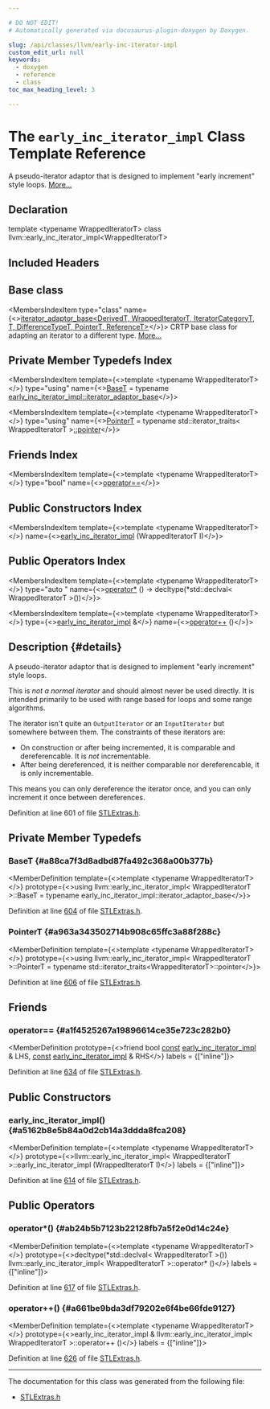 ```yaml
---

# DO NOT EDIT!
# Automatically generated via docusaurus-plugin-doxygen by Doxygen.

slug: /api/classes/llvm/early-inc-iterator-impl
custom_edit_url: null
keywords:
  - doxygen
  - reference
  - class
toc_max_heading_level: 3

---
```





# The `early_inc_iterator_impl` Class Template Reference

<DoxygenPage pluginConfig={pluginConfig}>

A pseudo-iterator adaptor that is designed to implement &quot;early increment&quot; style loops. <a href="#details">More...</a>

## Declaration

<CodeBlock>template &lt;typename WrappedIteratorT&gt;
class llvm::early_inc_iterator_impl&lt;WrappedIteratorT&gt;</CodeBlock>

## Included Headers

<IncludesList>
<IncludesListItem
  filePath="llvm/ADT/STLExtras.h"
  permalink="/docs/api/files/include/include/llvm/include/llvm/adt/stlextras-h"
  isLocal="true" />
</IncludesList>

## Base class

<MembersIndex>

<MembersIndexItem
  type="class"
  name={<><a href="/docs/api/classes/llvm/iterator-adaptor-base">iterator&#95;adaptor&#95;base&lt;DerivedT, WrappedIteratorT, IteratorCategoryT, T, DifferenceTypeT, PointerT, ReferenceT&gt;</a></>}>
CRTP base class for adapting an iterator to a different type. <a href="/docs/api/classes/llvm/iterator-adaptor-base/#details">More...</a>
</MembersIndexItem>

</MembersIndex>

## Private Member Typedefs Index

<MembersIndex>

<MembersIndexItem
  template={<>template &lt;typename WrappedIteratorT&gt;</>}
  type="using"
  name={<><a href="#a88ca7f3d8adbd87fa492c368a00b377b">BaseT</a> = typename <a href="/docs/api/classes/llvm/iterator-adaptor-base/#a8170d24cedaf5c2a22d8fc0c986529aa">early&#95;inc&#95;iterator&#95;impl::iterator&#95;adaptor&#95;base</a></>}>
</MembersIndexItem>

<MembersIndexItem
  template={<>template &lt;typename WrappedIteratorT&gt;</>}
  type="using"
  name={<><a href="#a963a343502714b908c65ffc3a88f288c">PointerT</a> = typename std::iterator&#95;traits&lt; WrappedIteratorT &gt;<a href="/docs/api/classes/llvm/iterator-facade-base/#ae2d9deb2dce97bf6cf45faf988c30a3b">::pointer</a></>}>
</MembersIndexItem>

</MembersIndex>

## Friends Index

<MembersIndex>

<MembersIndexItem
  template={<>template &lt;typename WrappedIteratorT&gt;</>}
  type="bool"
  name={<><a href="#a1f4525267a19896614ce35e723c282b0">operator==</a></>}>
</MembersIndexItem>

</MembersIndex>

## Public Constructors Index

<MembersIndex>

<MembersIndexItem
  template={<>template &lt;typename WrappedIteratorT&gt;</>}
  name={<><a href="#a5162b8e5b84a0d2cb14a3ddda8fca208">early&#95;inc&#95;iterator&#95;impl</a> (WrappedIteratorT I)</>}>
</MembersIndexItem>

</MembersIndex>

## Public Operators Index

<MembersIndex>

<MembersIndexItem
  template={<>template &lt;typename WrappedIteratorT&gt;</>}
  type="auto "
  name={<><a href="#ab24b5b7123b22128fb7a5f2e0d14c24e">operator&#42;</a> () -&gt; decltype(&#42;std::declval&lt; WrappedIteratorT &gt;())</>}>
</MembersIndexItem>

<MembersIndexItem
  template={<>template &lt;typename WrappedIteratorT&gt;</>}
  type={<><a href="/docs/api/classes/llvm/early-inc-iterator-impl">early&#95;inc&#95;iterator&#95;impl</a> &amp;</>}
  name={<><a href="#a661be9bda3df79202e6f4be66fde9127">operator++</a> ()</>}>
</MembersIndexItem>

</MembersIndex>

## Description {#details}

A pseudo-iterator adaptor that is designed to implement &quot;early increment&quot; style loops.

This is <em>not a normal iterator</em> and should almost never be used directly. It is intended primarily to be used with range based for loops and some range algorithms.

The iterator isn&#39;t quite an <code>OutputIterator</code> or an <code>InputIterator</code> but somewhere between them. The constraints of these iterators are:


<ul>
<li>On construction or after being incremented, it is comparable and dereferencable. It is <em>not</em> incrementable.</li>
<li>After being dereferenced, it is neither comparable nor dereferencable, it is only incrementable.</li>
</ul>


This means you can only dereference the iterator once, and you can only increment it once between dereferences.

Definition at line 601 of file <a href="/docs/api/files/include/include/llvm/include/llvm/adt/stlextras-h">STLExtras.h</a>.

<SectionDefinition>

## Private Member Typedefs

### BaseT {#a88ca7f3d8adbd87fa492c368a00b377b}

<MemberDefinition
  template={<>template &lt;typename WrappedIteratorT&gt;</>}
  prototype={<>using llvm::early&#95;inc&#95;iterator&#95;impl&lt; WrappedIteratorT &gt;::BaseT =  typename early&#95;inc&#95;iterator&#95;impl::iterator&#95;adaptor&#95;base</>}>

Definition at line <a href="/docs/api/files/include/include/llvm/include/llvm/adt/stlextras-h/#l00604">604</a> of file <a href="/docs/api/files/include/include/llvm/include/llvm/adt/stlextras-h">STLExtras.h</a>.
</MemberDefinition>

### PointerT {#a963a343502714b908c65ffc3a88f288c}

<MemberDefinition
  template={<>template &lt;typename WrappedIteratorT&gt;</>}
  prototype={<>using llvm::early&#95;inc&#95;iterator&#95;impl&lt; WrappedIteratorT &gt;::PointerT =  typename std::iterator&#95;traits&lt;WrappedIteratorT&gt;::pointer</>}>

Definition at line <a href="/docs/api/files/include/include/llvm/include/llvm/adt/stlextras-h/#l00606">606</a> of file <a href="/docs/api/files/include/include/llvm/include/llvm/adt/stlextras-h">STLExtras.h</a>.
</MemberDefinition>

</SectionDefinition>

<SectionDefinition>

## Friends

### operator== {#a1f4525267a19896614ce35e723c282b0}

<MemberDefinition
  prototype={<>friend bool <a href="/docs/api/files/lib/lib/target/lib/target/aarch64/aarch64promoteconstant-cpp/#a90f8350fecae261c25be85d38b451bff">const</a> <a href="/docs/api/classes/llvm/early-inc-iterator-impl">early&#95;inc&#95;iterator&#95;impl</a> &amp; LHS, <a href="/docs/api/files/lib/lib/target/lib/target/aarch64/aarch64promoteconstant-cpp/#a90f8350fecae261c25be85d38b451bff">const</a> <a href="/docs/api/classes/llvm/early-inc-iterator-impl">early&#95;inc&#95;iterator&#95;impl</a> &amp; RHS</>}
  labels = {["inline"]}>

Definition at line <a href="/docs/api/files/include/include/llvm/include/llvm/adt/stlextras-h/#l00634">634</a> of file <a href="/docs/api/files/include/include/llvm/include/llvm/adt/stlextras-h">STLExtras.h</a>.
</MemberDefinition>

</SectionDefinition>

<SectionDefinition>

## Public Constructors

### early&#95;inc&#95;iterator&#95;impl() {#a5162b8e5b84a0d2cb14a3ddda8fca208}

<MemberDefinition
  template={<>template &lt;typename WrappedIteratorT&gt;</>}
  prototype={<>llvm::early&#95;inc&#95;iterator&#95;impl&lt; WrappedIteratorT &gt;::early&#95;inc&#95;iterator&#95;impl (WrappedIteratorT I)</>}
  labels = {["inline"]}>

Definition at line <a href="/docs/api/files/include/include/llvm/include/llvm/adt/stlextras-h/#l00614">614</a> of file <a href="/docs/api/files/include/include/llvm/include/llvm/adt/stlextras-h">STLExtras.h</a>.
</MemberDefinition>

</SectionDefinition>

<SectionDefinition>

## Public Operators

### operator&#42;() {#ab24b5b7123b22128fb7a5f2e0d14c24e}

<MemberDefinition
  template={<>template &lt;typename WrappedIteratorT&gt;</>}
  prototype={<>decltype(&#42;std::declval&lt; WrappedIteratorT &gt;()) llvm::early&#95;inc&#95;iterator&#95;impl&lt; WrappedIteratorT &gt;::operator&#42; ()</>}
  labels = {["inline"]}>

Definition at line <a href="/docs/api/files/include/include/llvm/include/llvm/adt/stlextras-h/#l00617">617</a> of file <a href="/docs/api/files/include/include/llvm/include/llvm/adt/stlextras-h">STLExtras.h</a>.
</MemberDefinition>

### operator++() {#a661be9bda3df79202e6f4be66fde9127}

<MemberDefinition
  template={<>template &lt;typename WrappedIteratorT&gt;</>}
  prototype={<>early&#95;inc&#95;iterator&#95;impl &amp; llvm::early&#95;inc&#95;iterator&#95;impl&lt; WrappedIteratorT &gt;::operator++ ()</>}
  labels = {["inline"]}>

Definition at line <a href="/docs/api/files/include/include/llvm/include/llvm/adt/stlextras-h/#l00626">626</a> of file <a href="/docs/api/files/include/include/llvm/include/llvm/adt/stlextras-h">STLExtras.h</a>.
</MemberDefinition>

</SectionDefinition>

<hr/>

The documentation for this class was generated from the following file:

<ul>
<li><a href="/docs/api/files/include/include/llvm/include/llvm/adt/stlextras-h">STLExtras.h</a></li>
</ul>

</DoxygenPage>
